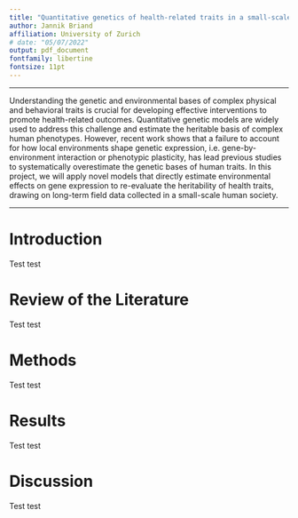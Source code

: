 ```yaml
---
title: "Quantitative genetics of health-related traits in a small-scale society"
author: Jannik Briand
affiliation: University of Zurich
# date: "05/07/2022"
output: pdf_document
fontfamily: libertine
fontsize: 11pt
---
```


___


Understanding the genetic and environmental bases of complex physical and behavioral traits is crucial for developing effective interventions to promote health-related outcomes. Quantitative genetic models are widely used to address this challenge and estimate the heritable basis of complex human phenotypes. However, recent work shows that a failure to account for how local environments shape genetic expression, i.e. gene-by-environment interaction or phenotypic plasticity, has lead previous studies to systematically overestimate the genetic bases of human traits. In this project, we will apply novel models that directly estimate environmental effects on gene expression to re-evaluate the heritability of health traits, drawing on long-term field data collected in a small-scale human society.

___


# Introduction

Test test

# Review of the Literature

Test test

# Methods

Test test

# Results

Test test

# Discussion

Test test
